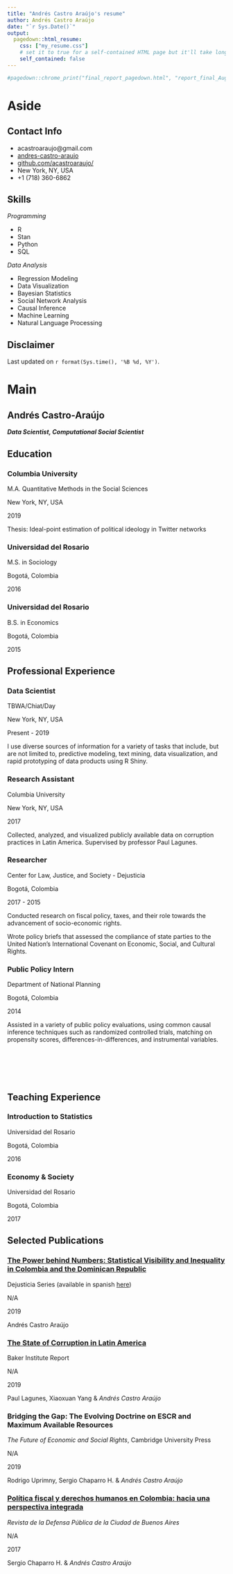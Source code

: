 ```yaml
---
title: "Andrés Castro Araújo's resume"
author: Andrés Castro Araújo
date: "`r Sys.Date()`"
output:
  pagedown::html_resume:
    css: ["my_resume.css"]
    # set it to true for a self-contained HTML page but it'll take longer to render
    self_contained: false
---
```


```r
#pagedown::chrome_print("final_report_pagedown.html", "report_final_Aug12.pdf")
```


Aside
================================================================================


Contact Info {#contact}
--------------------------------------------------------------------------------

- <i class="fa fa-envelope"></i> acastroaraujo@gmail.com
- <i class="fab fa-linkedin"></i> [andres-castro-araujo](https://www.linkedin.com/in/andres-castro-araujo)
- <i class="fa fa-github"></i> [github.com/acastroaraujo/](https://github.com/acastroaraujo/)
- <i class="fas fa-globe-americas"></i> New York, NY, USA
- <i class="fa fa-phone"></i> +1 (718) 360-6862


Skills {#skills}
--------------------------------------------------------------------------------

_Programming_

- R
- Stan
- Python
- SQL

_Data Analysis_

- Regression Modeling
- Data Visualization
- Bayesian Statistics
- Social Network Analysis
- Causal Inference
- Machine Learning
- Natural Language Processing


Disclaimer {#disclaimer}
--------------------------------------------------------------------------------

Last updated on `r format(Sys.time(), '%B %d, %Y')`.



Main
================================================================================

Andrés Castro-Araújo {#title}
--------------------------------------------------------------------------------

___Data Scientist, Computational Social Scientist___


Education {data-icon=graduation-cap data-concise=true}
--------------------------------------------------------------------------------

### Columbia University

M.A. Quantitative Methods in the Social Sciences

New York, NY, USA

2019

Thesis: Ideal-point estimation of political ideology in Twitter networks

### Universidad del Rosario

M.S. in Sociology

Bogotá, Colombia

2016

### Universidad del Rosario

B.S. in Economics

Bogotá, Colombia

2015

Professional Experience {data-icon=suitcase}
--------------------------------------------------------------------------------

### Data Scientist

TBWA/Chiat/Day

New York, NY, USA

Present - 2019

I use diverse sources of information for a variety of tasks that include, but are not limited to, predictive modeling, text mining, data visualization, and rapid prototyping of data products using R Shiny.

### Research Assistant

Columbia University

New York, NY, USA

2017

Collected, analyzed, and visualized publicly available data on corruption practices in Latin America. Supervised by professor Paul Lagunes.

### Researcher

Center for Law, Justice, and Society - Dejusticia

Bogotá, Colombia

2017 - 2015

Conducted research on fiscal policy, taxes, and their role towards the advancement of socio-economic rights.

Wrote policy briefs that assessed the compliance of state parties to the United Nation’s International Covenant on Economic, Social, and Cultural Rights.

### Public Policy Intern

Department of National Planning

Bogotá, Colombia

2014

Assisted in a variety of public policy evaluations, using common causal inference techniques such as randomized controlled trials, matching on propensity scores, differences-in-differences, and instrumental variables.

<br><br><br><br>

Teaching Experience {data-icon=chalkboard-teacher}
--------------------------------------------------------------------------------

### Introduction to Statistics

Universidad del Rosario

Bogotá, Colombia

2016

### Economy & Society

Universidad del Rosario

Bogotá, Colombia

2017

Selected Publications {data-icon=file}
--------------------------------------------------------------------------------

### [The Power behind Numbers: Statistical Visibility and Inequality in Colombia and the Dominican Republic](https://www.dejusticia.org/wp-content/uploads/2019/08/Adressing-Inequality-from-a-Human-Rights-Perspective-LIBRO.pdf)

Dejusticia Series (available in spanish [here](https://www.dejusticia.org/wp-content/uploads/2019/07/Co%CC%81mo-pensar-la-desigualdad-desde-los-derechos-humanos.pdf))

N/A

2019

Andrés Castro Araújo

### [The State of Corruption in Latin America](https://www.bakerinstitute.org/files/14540/)

Baker Institute Report

N/A

2019

Paul Lagunes, Xiaoxuan Yang & _Andrés Castro Araújo_

### Bridging the Gap: The Evolving Doctrine on ESCR and Maximum Available Resources

_The Future of Economic and Social Rights_, Cambridge University Press

N/A

2019 

Rodrigo Uprimny, Sergio Chaparro H. & _Andrés Castro Araújo_

### [Política fiscal y derechos humanos en Colombia: hacia una perspectiva integrada](https://www.mpdefensa.gob.ar/sites/default/files/revistanro.11.pdf)

_Revista de la Defensa Pública de la Ciudad de Buenos Aires_

N/A

2017

Sergio Chaparro H. & _Andrés Castro Araújo_